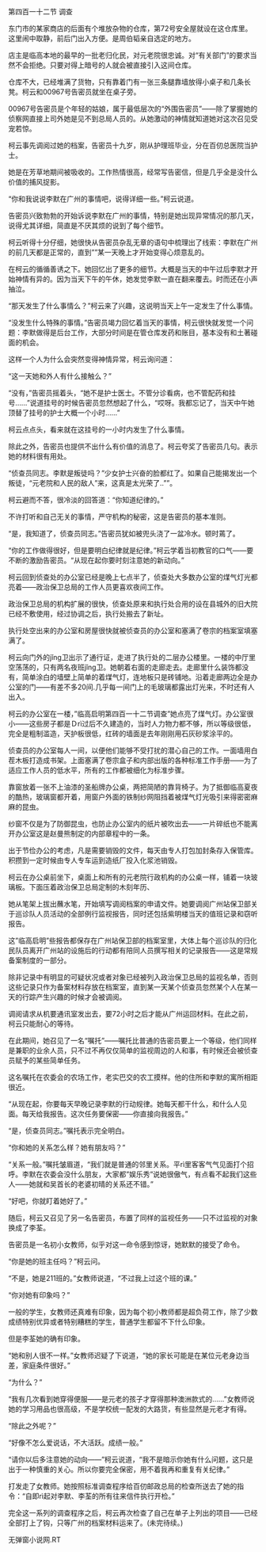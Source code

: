 

第四百一十二节 调查

东门市的某家商店的后面有个堆放杂物的仓库，第72号安全屋就设在这仓库里。这里闹中取静，前后门出入方便。是周伯韬亲自选定的地方。

店主是临高本地的最早的一批老归化民，对元老院很忠诚。对“有关部门”的要求当然不会拒绝。只要对得上暗号的人就会被直接引入这间仓库。

仓库不大，已经堆满了货物，只有靠着门有一张三条腿靠墙放得小桌子和几条长凳。柯云和00967号告密员就坐在桌子旁。

00967号告密员是个年轻的姑娘，属于最低层次的“外围告密员”――除了掌握她的侦察网直接上司外她是见不到总局人员的。从她激动的神情就知道她对这次召见受宠若惊。

柯云事先调阅过她的档案，告密员十九岁，刚从护理班毕业，分在百仞总医院当护士。

她是在芳草地期间被吸收的。工作热情很高，经常写告密信，但是几乎全是没什么价值的捕风捉影。

“你和我说说李默在广州的事情吧，说得详细一些。”柯云说道。

告密员兴致勃勃的开始诉说李默在广州的事情，特别是她出现异常情况的那几天，说得尤其详细，简直是不厌其烦的说到了每个细节。

柯云听得十分仔细，她很快从告密员杂乱无章的语句中梳理出了线索：李默在广州的前几天都是正常的，直到””某一天晚上才开始变得心烦意乱的。

在柯云的循循善诱之下。她回忆出了更多的细节。大概是当天的中午过后李默才开始神情有异的。因为当天下午的午休，她发觉李默一直在翻来覆去。时而还在小声抽泣。

“那天发生了什么事情么？”柯云来了兴趣，这说明当天上午一定发生了什么事情。

“没发生什么特殊的事情。”告密员竭力回忆着当天的事情，柯云很快就发觉一个问题：李默做得是后台工作，大部分时间是在管仓库发药和账目，基本没有和土著碰面的机会。

这样一个人为什么会突然变得神情异常，柯云询问道：

“这一天她和外人有什么接触么？”

“没有，”告密员摇着头，“她不是护士医士。不管分诊看病，也不管配药和挂号……”说道挂号的时候告密员忽然想起了什么，“哎呀。我都忘记了，当天中午她顶替了挂号的护士大概一个小时……”

柯云点点头，看来就在这挂号的一小时内发生了什么事情。

除此之外，告密员也提供不出什么有价值的消息了。柯云夸奖了告密员几句。表示她的材料很有用处。

“侦查员同志。李默是叛徒吗？”少女护士兴奋的脸都红了。如果自己能揭发出一个叛徒，“元老院和人民的敌人”来，这真是太光荣了..””。

柯云避而不答，很冷淡的回答道：“你知道纪律的。”

不许打听和自己无关的事情，严守机构的秘密，这是告密员的基本准则。

“是，我知道了，侦查员同志。”告密员犹如被兜头浇了一盆冷水。顿时蔫了。

“你的工作做得很好，但是要明白纪律就是纪律。”柯云学着当初教官的口气――要不断的激励告密员。“从现在起你要时刻注意她的新动向。”

柯云回到侦查处的办公室已经是晚上七点半了，侦查处大多数办公室的煤气灯光都亮着――政治保卫总局的工作人员更喜欢夜间工作。

政治保卫总局的机构扩展的很快，侦查处原来和执行处合用的设在县城外的旧大院已经不敷使用，经过协调之后，执行处搬去了新址。

执行处空出来的办公室和房屋很快就被侦查员的办公室和塞满了卷宗的档案室填塞满了。

柯云向门外的jǐng卫出示了通行证，走进了执行处的二层办公楼里。一楼的中厅里空荡荡的，只有两名夜班jǐng卫。她朝着右面的走廊走去。走廊里什么装饰都没有，简单涂白的墙壁上简单的着煤气灯，连地板只是砖铺地。沿着走廊两边全是办公室的门――有差不多20间.几乎每一间门上的毛玻璃都露出灯光来，不时还有人出入。

柯云的办公室在一楼，”临高启明第四百一十二节调查”她点亮了煤气灯。办公室很小――这些房子都是Ｄrì过后不久建造的，当时人力物力都不够，所以等级很低，完全是粗制滥造，天护板很低，红砖的墙面是去年刚刚用石灰砂浆涂平的。

侦查员的办公室每人一间，以便他们能够不受打扰的潜心自己的工作。一面墙用白茬木板打造成书架。上面塞满了卷宗盒子和内部出版的各种标准工作手册――为了适应工作人员的低水平，所有的工作都被细化为标准步骤。

靠窗放着一张不上油漆的圣船牌办公桌，两把简陋的靠背椅子。为了抵御临高夏夜的酷热，玻璃窗都开着，用窗户外面的铁制纱网阻挡着被煤气灯光吸引来得密密麻麻的昆虫。

纱窗不仅是为了防御昆虫，也防止办公室内的纸片被吹出去――一片碎纸也不能离开办公室这是赵曼熊制定的内部章程中的一条。

出于节俭办公的考虑，凡是需要销毁的文件，每天由专人打包加封条存入保管库。积攒到一定时候由专人专车运到造纸厂投入化浆池销毁。

柯云在办公桌前坐下，桌面上和所有的元老院行政机构的办公桌一样，铺着一块玻璃板。下面压着政治保卫总局定制的木刻年历、

她从笔架上拔出蘸水笔，开始填写调阅档案的申请文件。她要调阅广州站保卫部关于巡诊队人员活动的全部例行监视报告，同时还包括紫明楼当天的值班记录和窃听报告。

这”临高启明”些报告都保存在广州站保卫部的档案室里，大体上每个巡诊队的归化民队员离开广州站的设施后的行动都有陪同人员撰写相关的记录报告――这是常规备案制度的一部分。

除非记录中有明显的可疑状况或者对象已经被列入政治保卫总局的监视名单，否则这些记录只作为备案材料存放在档案室，直到某一天某个侦查员忽然某个人在某一天的行踪产生兴趣的时候才会被调阅。

调阅请求从机要通讯室发出去，要72小时之后才能从广州运回材料。在此之前，柯云只能耐心的等待。

在此期间，她召见了一名“嘱托”――嘱托比普通的告密员要上一个等级，他们同样是兼职的业余人员，只不过不再仅仅简单的监视周边的人和事，有时候还会被侦查员赋予的某些简单任务。

这名嘱托在农委会的农场工作，老实巴交的农工摸样。他的住所和李默的寓所相距很近。

“从现在起，你要每天早晚记录李默的行动规律。她每天都干什么，和什么人见面。每天给我报告。这次任务要保密――你直接向我报告。”

“是，侦查员同志。”嘱托表示完全明白。

“你和她的关系怎么样？她有朋友吗？”

“关系一般。”嘱托皱眉道，“我们就是普通的邻里关系。平rì里客客气气见面打个招呼。李默在农委会没什么朋友，大家都”娱乐秀”说她很傲气，有点看不起我们这些人――她就和吴首长的老婆初晴的关系还不错。”

“好吧，你就盯着她好了。”

随后，柯云又召见了另一名告密员，布置了同样的监视任务――只不过监视的对象换成了李荃。

告密员是一名初小女教师，似乎对这一命令感到惊讶，她默默的接受了命令。

“你是她的班主任吗？”柯云问。

“不是，她是211班的。”女教师说道，“不过我上过这个班的课。”

“你对她有印象吗？”

一般的学生，女教师还真难有印象，因为每个初小教师都是超负荷工作，除了少数成绩特别优异或者特别糟糕的学生，普通学生都留不下什么印象。

但是李荃她的确有印象。

“她和别人很不一样。”女教师迟疑了下说道，“她的家长可能是在某位元老身边当差，家庭条件很好。”

“为什么？”

“我有几次看到她穿得便服――是元老的孩子才穿得那种澳洲款式的……”女教师说她的学习用品也很高级，不是学校统一配发的大路货，有些显然是元老才有得。

“除此之外呢？”

“好像不怎么爱说话，不大活跃。成绩一般。”

“请你以后多注意她的动向――”柯云说道，“我不是暗示你她有什么问题，这只是出于一种慎重的关心。所以你要完全保密，用不着我再和重复有关纪律。”

打发走了女教师。她按照标准调查程序给百仞邮政总局的检查所送去了她的指令：“自即rì起对李默、李荃的所有往来信件执行开检。”

完全这一系列的调查程序之后，柯云再次检查了自己在单子上列出的项目――已经全部打上了钩，只等广州的档案材料运来了。(未完待续。)

无弹窗小说网.RT

